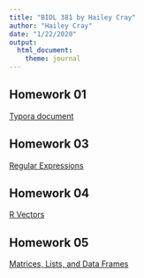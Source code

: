 ```yaml
---
title: "BIOL 381 by Hailey Cray"
author: "Hailey Cray"
date: "1/22/2020"
output: 
  html_document: 
    theme: journal
---
```

## Homework 01
[Typora document](homework one real thing.html)


## Homework 03
[Regular Expressions](HW-3.html)

## Homework 04
[R Vectors](HW4Vectors.html)

## Homework 05
[Matrices, Lists, and Data Frames](Homework5.html)




